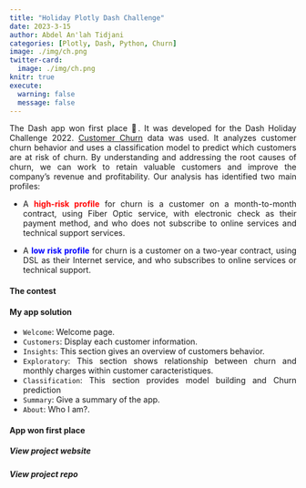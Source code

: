 ```yaml
---
title: "Holiday Plotly Dash Challenge"
date: 2023-3-15
author: Abdel An'lah Tidjani
categories: [Plotly, Dash, Python, Churn]
image: ./img/ch.png
twitter-card:
  image: ./img/ch.png
knitr: true
execute: 
  warning: false
  message: false
---
```


<div style="text-align: justify"> 

The Dash app won first place 🥇. It was developed for the Dash Holiday Challenge 2022. [Customer Churn](https://community.ibm.com/community/user/businessanalytics/blogs/steven-macko/2019/07/11/telco-customer-churn-1113)  data was used. It analyzes customer churn behavior and uses a classification model to predict which customers are at risk of churn. By understanding and addressing the root causes of churn, we can work to retain valuable customers and improve the company's revenue and profitability. Our analysis has identified two main profiles:


- A <span style="color: red;">**high-risk profile**</span> for churn is a customer on a month-to-month contract, using Fiber Optic service, with electronic check as their payment method, and who does not subscribe to online services and  technical support services.

- A <span style="color: blue;">**low risk profile**</span> for churn is a customer on a two-year contract, using DSL as their Internet service, and who subscribes to online services or technical support.
           


#### The contest

#### My app solution

- `Welcome`: Welcome page.
- `Customers`: Display each customer information.
- `Insights`: This section gives an overview of customers behavior. 
- `Exploratory`: This section shows relationship between churn and monthly charges within customer caracteristiques.
- `Classification`: This section provides  model building and Churn prediction
- `Summary`: Give a summary of the app. 
- `About`: Who I am?.

#### App won first place

##### View project website

##### View project repo



<div>